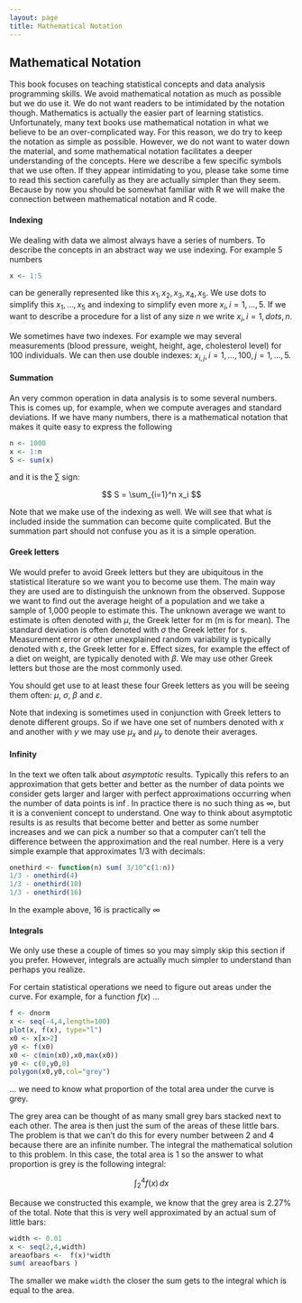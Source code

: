 ```yaml
---
layout: page
title: Mathematical Notation
---
```


## Mathematical Notation

This book focuses on teaching statistical concepts and data analysis programming skills. We avoid mathematical notation as much as possible but we do use it.  We do not want readers to be intimidated by the notation though. Mathematics is actually the easier part of learning statistics. Unfortunately, many text books use mathematical notation in what we believe to be an over-complicated way. For this reason, we do try to keep the notation as simple as possible. However, we do not want to water down the material, and some mathematical notation facilitates a deeper understanding of the concepts. Here we describe a few specific symbols that we use often. If they appear intimidating to you, please take some time to read this section carefully as they are actually simpler than they seem. Because by now you should be somewhat familiar with R we will make the connection between mathematical notation and R code.


#### Indexing

We dealing with data we almost always have a series of numbers. To describe the concepts in an abstract way we use indexing. For example 5 numbers

```r
x <- 1:5
```

can be generally represented like this $x_1, x_2, x_3, x_4, x_5$. We use dots to simplify this $x_1,\dots,x_5$ and indexing to simplify even more $x_i, i=1,\dots,5$. If we want to describe a procedure for a list of any size $n$ we write $x_i, i=1,dots,n$. 

We sometimes have two indexes. For example we may several measurements (blood pressure, weight, height, age, cholesterol level) for 100 individuals. We can then use double indexes: $x_{i,j}, i=1,\dots,100, j=1,\dots,5$. 


#### Summation

An very common operation in data analysis is to some several numbers. This is comes up, for example, when we compute averages and standard deviations. If we have many numbers, there is a mathematical notation that makes it quite easy to express the following

```r
n <- 1000
x <- 1:n
S <- sum(x)
```

and it is the $\sum$ sign:

$$
S = \sum_{i=1}^n x_i
$$

Note that we make use of the indexing as well. We will see that what is included inside the summation can become quite complicated. But the summation part should not confuse you as it is a simple operation.

#### Greek letters

We would prefer to avoid Greek letters but they are ubiquitous in the statistical literature so we want you to become use them. The main way they are used are to distinguish the unknown from the observed. Suppose we want to find out the average height of a population and we take a sample of 1,000 people to estimate this. The unknown average we want to estimate is often denoted with $\mu$, the Greek letter for m (m is for mean). The standard deviation is often denoted with $\sigma$ the Greek letter for s. Measurement error or other unexplained random variability is typically denoted with $\varepsilon$, the Greek letter for e. Effect sizes, for example the effect of a diet on weight, are typically denoted with $\beta$. We may use other Greek letters but those are the most commonly used. 

You should get use to at least these four Greek letters as you will be seeing them often: $\mu$, $\sigma$, $\beta$ and $\varepsilon$. 

Note that indexing is sometimes used in conjunction with Greek letters to denote different groups. So if we have one set of numbers denoted with $x$ and another with $y$ we may use $\mu_x$ and $\mu_y$ to denote their averages.

#### Infinity

In the text we often talk about _asymptotic_ results. Typically this refers to an approximation that gets better and better as the number of data points we consider gets larger and larger with perfect approximations occurring when the number of data points is $\inf$. In practice there is no such thing as $\infty$, but it is a convenient concept to understand. One way to think about asymptotic results is as results that become better and better as some number increases and we can pick a number so that a computer can't tell the difference between the approximation and the real number. Here is a very simple example that approximates 1/3 with decimals:

```r
onethird <- function(n) sum( 3/10^c(1:n))
1/3 - onethird(4)
1/3 - onethird(10)
1/3 - onethird(16)
```

In the example above, 16 is practically $\infty$




#### Integrals

We only use these a couple of times so you may simply skip this section if you prefer. However, integrals are actually much simpler to understand than perhaps you realize. 

For certain statistical operations we need to figure out areas under the curve. For example, for a function $f(x)$ ... 

```r
f <- dnorm
x <- seq(-4,4,length=100)
plot(x, f(x), type="l")
x0 <- x[x>2]
y0 <- f(x0)
x0 <- c(min(x0),x0,max(x0))
y0 <- c(0,y0,0)
polygon(x0,y0,col="grey")
```

... we need to know what proportion of the total area under the curve is grey. 

The grey area can be thought of as many small grey bars stacked next to each other. The area is then just the sum of the areas of these little bars. The problem is that we can't do this for every number between 2 and 4 because there are an infinite number. The integral the mathematical solution to this problem. In this case, the total area is 1 so the answer to what proportion is grey is the following integral:

$$
\int_2^4 f(x) \, dx
$$

Because we constructed this example, we know that the grey area is 2.27% of the total. Note that this is very well approximated by an actual sum of little bars:

```r
width <- 0.01
x <- seq(2,4,width)
areaofbars <-  f(x)*width
sum( areaofbars )
```

The smaller we make `width` the closer the sum gets to the integral which is equal to the area.












